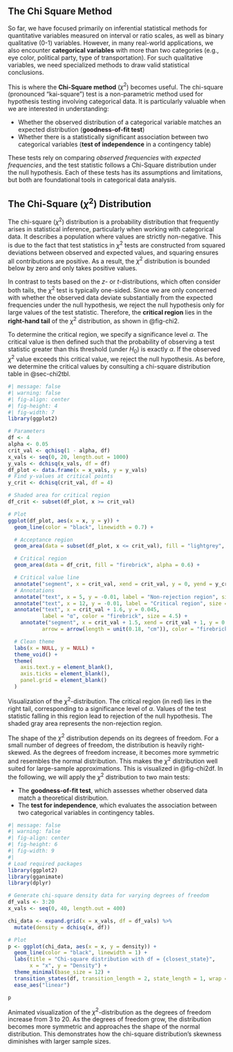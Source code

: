 ## The Chi Square Method {#sec-chi2}

So far, we have focused primarily on inferential statistical methods for quantitative variables measured on interval or ratio scales, as well as binary qualitative (0-1) variables. However, in many real-world applications, we also encounter **categorical variables** with more than two categories (e.g., eye color, political party, type of transportation). For such qualitative variables, we need specialized methods to draw valid statistical conclusions.

This is where the **Chi-Square method** ($\chi^2$) becomes useful. The chi-square (pronounced "kai-square") test is a non-parametric method used for hypothesis testing involving categorical data. It is particularly valuable when we are interested in understanding:

-   Whether the observed distribution of a categorical variable matches an expected distribution (**goodness-of-fit test**)
-   Whether there is a statistically significant association between two categorical variables (**test of independence** in a contingency table)

These tests rely on comparing *observed frequencies* with *expected frequencies*, and the test statistic follows a Chi-Square distribution under the null hypothesis. Each of these tests has its assumptions and limitations, but both are foundational tools in categorical data analysis.

## The Chi-Square ($\chi^2$) Distribution

The chi-square ($\chi^2$) distribution is a probability distribution that frequently arises in statistical inference, particularly when working with categorical data. It describes a population where values are strictly non-negative. This is due to the fact that test statistics in $\chi^2$ tests are constructed from squared deviations between observed and expected values, and squaring ensures all contributions are positive. As a result, the $\chi^2$ distribution is bounded below by zero and only takes positive values.

In contrast to tests based on the $z$- or $t$-distributions, which often consider both tails, the $\chi^2$ test is typically one-sided. Since we are only concerned with whether the observed data deviate substantially from the expected frequencies under the null hypothesis, we reject the null hypothesis only for large values of the test statistic. Therefore, the **critical region** lies in the **right-hand tail** of the $\chi^2$ distribution, as shown in @fig-chi2.

To determine the critical region, we specify a significance level $\alpha$. The critical value is then defined such that the probability of observing a test statistic greater than this threshold (under $H_0$) is exactly $\alpha$. If the observed $\chi^2$ value exceeds this critical value, we reject the null hypothesis. As before, we determine the critical values by consulting a chi-square distribution table in @sec-chi2tbl.

::: {#fig-chi2 .center}
```r
#| message: false
#| warning: false
#| fig-align: center
#| fig-height: 4
#| fig-width: 7
library(ggplot2)

# Parameters
df <- 4
alpha <- 0.05
crit_val <- qchisq(1 - alpha, df)
x_vals <- seq(0, 20, length.out = 1000)
y_vals <- dchisq(x_vals, df = df)
df_plot <- data.frame(x = x_vals, y = y_vals)
# Find y-values at critical points
y_crit <- dchisq(crit_val, df = 4)

# Shaded area for critical region
df_crit <- subset(df_plot, x >= crit_val)

# Plot
ggplot(df_plot, aes(x = x, y = y)) +
  geom_line(color = "black", linewidth = 0.7) +

  # Acceptance region
  geom_area(data = subset(df_plot, x <= crit_val), fill = "lightgrey", alpha = 0.5) +

  # Critical region
  geom_area(data = df_crit, fill = "firebrick", alpha = 0.6) +

  # Critical value line
  annotate("segment", x = crit_val, xend = crit_val, y = 0, yend = y_crit, linetype = "solid", color = "firebrick") +
  # Annotations
  annotate("text", x = 5, y = -0.01, label = "Non-rejection region", size = 4.5) +
  annotate("text", x = 12, y = -0.01, label = "Critical region", size = 4.5, color = "firebrick") +
  annotate("text", x = crit_val + 1.6, y = 0.045,
           label = "α", color = "firebrick", size = 4.5) +
    annotate("segment", x = crit_val + 1.5, xend = crit_val + 1, y = 0.04, yend = 0.02,
           arrow = arrow(length = unit(0.18, "cm")), color = "firebrick") +

  # Clean theme
  labs(x = NULL, y = NULL) +
  theme_void() +
  theme(
    axis.text.y = element_blank(),
    axis.ticks = element_blank(),
    panel.grid = element_blank()
  )
```

Visualization of the $\chi^2$-distribution. The critical region (in red) lies in the right tail, corresponding to a significance level of $\alpha$. Values of the test statistic falling in this region lead to rejection of the null hypothesis. The shaded gray area represents the non-rejection region.
:::

The shape of the $\chi^2$ distribution depends on its degrees of freedom. For a small number of degrees of freedom, the distribution is heavily right-skewed. As the degrees of freedom increase, it becomes more symmetric and resembles the normal distribution. This makes the $\chi^2$ distribution well suited for large-sample approximations. This is visualized in @fig-chi2df. In the following, we will apply the $\chi^2$ distribution to two main tests:

-   The **goodness-of-fit test**, which assesses whether observed data match a theoretical distribution.
-   The **test for independence**, which evaluates the association between two categorical variables in contingency tables.

::: {#fig-chi2df .center}
```r
#| message: false
#| warning: false
#| fig-align: center
#| fig-height: 6
#| fig-width: 9
#| 
# Load required packages
library(ggplot2)
library(gganimate)
library(dplyr)

# Generate chi-square density data for varying degrees of freedom
df_vals <- 3:20
x_vals <- seq(0, 40, length.out = 400)

chi_data <- expand.grid(x = x_vals, df = df_vals) %>%
  mutate(density = dchisq(x, df))

# Plot
p <- ggplot(chi_data, aes(x = x, y = density)) +
  geom_line(color = "black", linewidth = 1) +
  labs(title = "Chi-square distribution with df = {closest_state}",
       x = "x", y = "Density") +
  theme_minimal(base_size = 12) +
  transition_states(df, transition_length = 2, state_length = 1, wrap = FALSE) +
  ease_aes("linear") 

p

```

Animated visualization of the $\chi^2$-distribution as the degrees of freedom increase from 3 to 20. As the degrees of freedom grow, the distribution becomes more symmetric and approaches the shape of the normal distribution. This demonstrates how the chi-square distribution’s skewness diminishes with larger sample sizes.
:::

